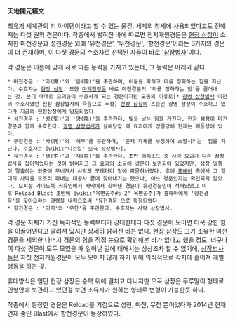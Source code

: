 '''天地開元經文'''

[[최유기]] 세계관의 키 아이템이라고 할 수 있는 물건. 세계의 창세에 사용되었다고도 전해지는 다섯 권의 경문이다. 작중에서 밝혀진 바에 따르면 천지개원경문은 [[현장 삼장]]이 소지한 마천경문과 성천경문 외에 '유천경문', '무천경문', '항천경문'이라는 3가지의 경문이 더 존재하며, 이 다섯 경문의 수호자로 선택된 자들이 바로 '[[삼장법사]]'이다.

각 경문은 이름에 맞게 서로 다른 능력을 가지고 있는데, 그 능력은 아래와 같다.

 * 마천경문 : '마(魔)'와 '음(陰)'을 주관하며, 어둠을 파하고 마를 정화하는 힘을 지닌다. 수호자는 [[현장 삼장]]. 또한 [[마계천정]]은 바로 마천경문의 '마를 정화하는 힘'을 끌어내는 것. 본디 대대로 요괴승이 수호하게 되는 경문이지만 모종의 이유로[* [[광명 삼장법사]] 이전의 수호자였던 천참 삼장법사의 죽음으로 추청] [[현장 삼장]]의 스승인 광명 삼장이 수호하고 있다가 지금의 현장삼장에게 양도되었다.
 * 성천경문 : '성(聖)'과 '양(陽)'을 주관한다. 빛을 낳는 힘을 가진다. 현장 삼장이 마천경문과 함께 수호한다. [[광명 삼장법사]]가 살해당할 때 요괴에게 강탈당해 현재는 폐등성에 있다.
 * 무천경문 : '사(死)'와 '허무'를 주관하며, '존재 자체를 부정하여 소멸시키는' 힘을 지닌다. 수호자는 [wiki:"니건일" 오곡 삼장법사].
 * 유천경문 : '생(生)'과 '재(在)'를 주관한다. 초반 에피소드 중 사막 요괴가 다른 삼장법사를 잡아먹었다는 것이 밝혀지고 그 요괴의 소굴에 경문이 보관되어 있었지만, 삼장 일행이 탈출하는 와중에 무너져서 사막의 모래더미 밑에 파묻혀버렸다. 후에 [[홍해아]] 측에서 그 일대의 사막을 모조리 파내는 대공사 끝에 찾아내기는 했으나, 어느 경문인지는 확인되지 않았다. 오피셜 가이드북 최유인에서 사막에서 찾아낸 경문이 유천경문임이 적혀있었고 이후 Reload Blast 초반에 [wiki:"옥면공주#s-2" 옥면공주]가 홍해아에게 '항천경문'을 찾아오라는 명령을 내림으로써 '유천경문'으로 확정되었다.
 * 항천경문 : '미지'와 '무한'을 주관한다. 수호자는 사락 삼장법사.

각 경문 자체가 가진 독자적인 능력부터가 강대한데다 다섯 경문이 모이면 더욱 강한 힘을 이끌어낸다고 알려져 있지만 상세히 밝혀진 바는 없다. [[현장 삼장]]도 그가 소유한 마천경문을 제외한 나머지 경문의 힘을 직접 눈으로 확인해본 바가 없다고 했을 정도. 더구나 이 다섯 경문이 모두 모였을 때 일어날 일에 대해서는 상상조차 할 수 없기에, [[삼장법사]]들은 자칫 천지개원경문이 모두 모이지 않게 하기 위해 의식적으로 각지에 흩어져 개별행동을 하는 것.

휴대방식은 일단 현장 삼장은 승복 위에 걸치고 다니지만 오곡 삼장은 두루말이 형태로 인형안에 보관하고 있던걸 보면 소유자가 원하는 형태로 변형이 가능한듯 하다.  

작중에서 등장한 경문은 Reload를 기점으로 성천, 마천, 무천 뿐이었다가 2014년 현재 연재 중인 Blast에서 항천경문이 등장하였다. 
